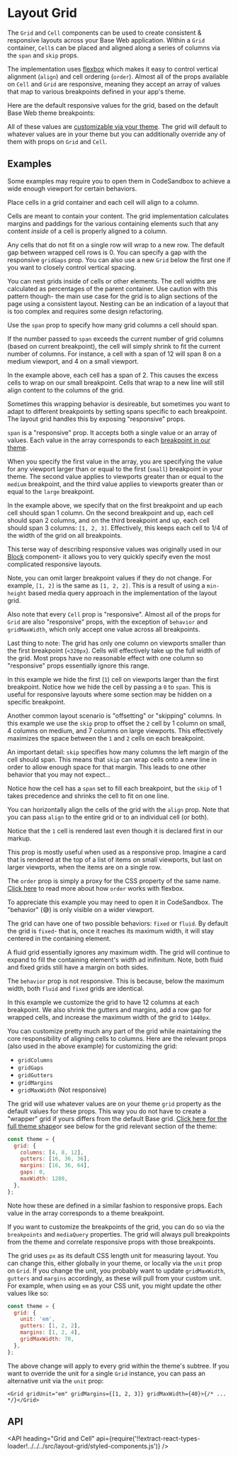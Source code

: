 <!--
Copyright (c) 2018-2020 Uber Technologies, Inc.

This source code is licensed under the MIT license found in the
LICENSE file in the root directory of this source tree.
-->





# Layout Grid

The `Grid` and `Cell` components can be used to create consistent & responsive layouts across your Base Web application. Within a `Grid` container, `Cell`s can be placed and aligned along a series of columns via the `span` and `skip` props.

The implementation uses [flexbox](https://developer.mozilla.org/en-US/docs/Web/CSS/CSS_Flexible_Box_Layout/Using_CSS_flexible_boxes) which makes it easy to control vertical alignment (`align`) and cell ordering (`order`). Almost all of the props available on `Cell` and `Grid` are responsive, meaning they accept an array of values that map to various breakpoints defined in your app's theme.

Here are the default responsive values for the grid, based on the default Base Web theme breakpoints:

<Table
  columns={['Breakpoint', 'Range', 'Columns', 'Gutter', 'Margin']}
  data={[
    ['Default', '0 to 319px', '1', '-', '16px'],
    ['Small', '320px to 599px', '4', '16px', '16px'],
    ['Medium', '600px to 1135px', '8', '36px', '36px'],
    ['Large', '1136px and up', '12', '36px', '64px'],
  ]}
/>

All of these values are [customizable via your theme](https://baseweb.design/guides/theming). The grid will default to whatever values are in your theme but you can additionally override any of them with props on `Grid` and `Cell`.

## Examples

Some examples may require you to open them in CodeSandbox to achieve a wide enough viewport for certain behaviors.

<Example title="Basic" path="layout-grid/basic.js">
  <BasicExample />
</Example>

Place cells in a grid container and each cell will align to a column.

Cells are meant to contain your content. The grid implementation calculates margins and paddings for the various containing elements such that any content _inside_ of a cell is properly aligned to a column.

Any cells that do not fit on a single row will wrap to a new row. The default gap between wrapped cell rows is 0. You can specify a gap with the responsive `gridGaps` prop. You can also use a new `Grid` below the first one if you want to closely control vertical spacing.

You can nest grids inside of cells or other elements. The cell widths are calculated as percentages of the parent container. Use caution with this pattern though- the main use case for the grid is to align sections of the page using a consistent layout. Nesting can be an indication of a layout that is too complex and requires some design refactoring.

<Example title="Span" path="layout-grid/span.js">
  <SpanExample />
</Example>

Use the `span` prop to specify how many grid columns a cell should span.

If the number passed to `span` exceeds the current number of grid columns (based on current breakpoint), the cell will simply shrink to fit the current number of columns. For instance, a cell with a span of 12 will span 8 on a medium viewport, and 4 on a small viewport.

In the example above, each cell has a span of 2. This causes the excess cells to wrap on our small breakpoint. Cells that wrap to a new line will still align content to the columns of the grid.

Sometimes this wrapping behavior is desireable, but sometimes you want to adapt to different breakpoints by setting spans specific to each breakpoint. The layout grid handles this by exposing "responsive" props.

<Example title="Responsive" path="layout-grid/responsive.js">
  <ResponsiveExample />
</Example>

`span` is a "responsive" prop. It accepts both a single value or an array of values. Each value in the array corresponds to each [breakpoint in our theme](https://baseweb.design/guides/theming/#theme-properties).

When you specify the first value in the array, you are specifying the value for any viewport larger than or equal to the first (`small`) breakpoint in your theme. The second value applies to viewports greater than or equal to the `medium` breakpoint, and the third value applies to viewports greater than or equal to the `large` breakpoint.

In the example above, we specify that on the first breakpoint and up each cell should span 1 column. On the second breakpoint and up, each cell should span 2 columns, and on the third breakpoint and up, each cell should span 3 columns: `[1, 2, 3]`. Effectively, this keeps each cell to 1/4 of the width of the grid on all breakpoints.

This terse way of describing responsive values was originally used in our [Block](/components/block) component- it allows you to very quickly specify even the most complicated responsive layouts.

Note, you can omit larger breakpoint values if they do not change. For example, `[1, 2]` is the same as `[1, 2, 2]`. This is a result of using a `min-height` based media query approach in the implementation of the layout grid.

Also note that every `Cell` prop is "responsive". Almost all of the props for `Grid` are also "responsive" props, with the exception of `behavior` and `gridMaxWidth`, which only accept one value across all breakpoints.

Last thing to note: The grid has only one column on viewports smaller than the first breakpoint (`<320px`). Cells will effectively take up the full width of the grid. Most props have no reasonable effect with one column so "responsive" props essentially ignore this range.

<Example title="Hide" path="layout-grid/hide.js">
  <HideExample />
</Example>

In this example we hide the first (`1`) cell on viewports larger than the first breakpoint. Notice how we hide the cell by passing a `0` to `span`. This is useful for responsive layouts where some section may be hidden on a specific breakpoint.

<Example title="Skip" path="layout-grid/skip.js">
  <SkipExample />
</Example>

Another common layout scenario is "offsetting" or "skipping" columns. In this example we use the `skip` prop to offset the `2` cell by 1 column on small, 4 columns on medium, and 7 columns on large viewports. This effectively maximizes the space between the `1` and `2` cells on each breakpoint.

An important detail: `skip` specifies how many columns the left margin of the cell should span. This means that `skip` can wrap cells onto a new line in order to allow enough space for that margin. This leads to one other behavior that you may not expect...

<Example title="Shrink" path="layout-grid/skip-shrink.js">
  <SkipShrinkExample />
</Example>

Notice how the cell has a `span` set to fill each breakpoint, but the `skip` of 1 takes precedence and shrinks the cell to fit on one line.

<Example title="Align" path="layout-grid/align.js">
  <AlignExample />
</Example>

You can horizontally align the cells of the grid with the `align` prop. Note that you can pass `align` to the entire grid or to an individual cell (or both).

<Example title="Order" path="layout-grid/order.js">
  <OrderExample />
</Example>

Notice that the `1` cell is rendered last even though it is declared first in our markup.

This prop is mostly useful when used as a responsive prop. Imagine a card that is rendered at the top of a list of items on small viewports, but last on larger viewports, when the items are on a single row.

The `order` prop is simply a proxy for the CSS property of the same name. [Click here](https://developer.mozilla.org/en-US/docs/Web/CSS/CSS_Flexible_Box_Layout/Ordering_Flex_Items) to read more about how `order` works with flexbox.

<Example title="Behavior" path="layout-grid/behavior.js">
  <BehaviorExample />
</Example>

To appreciate this example you may need to open it in CodeSandbox. The "behavior" (😅) is only visible on a wider viewport.

The grid can have one of two possible behaviors: `fixed` or `fluid`. By default the grid is `fixed`- that is, once it reaches its maximum width, it will stay centered in the containing element.

A fluid grid essentially ignores any maximum width. The grid will continue to expand to fill the containing element's width ad inifinitum. Note, both fluid and fixed grids still have a margin on both sides.

The `behavior` prop is not responsive. This is because, below the maximum width, both `fluid` and `fixed` grids are identical.

<Example title="Custom" path="layout-grid/custom.js">
  <CustomExample />
</Example>

In this example we customize the grid to have 12 columns at each breakpoint. We also shrink the gutters and margins, add a row gap for wrapped cells, and increase the maximum width of the grid to `1440px`.

You can customize pretty much any part of the grid while maintaining the core responsibility of aligning cells to columns. Here are the relevant props (also used in the above example) for customizing the grid:

- `gridColumns`
- `gridGaps`
- `gridGutters`
- `gridMargins`
- `gridMaxWidth` (Not responsive)

The grid will use whatever values are on your theme `grid` property as the default values for these props. This way you do not have to create a "wrapper" grid if yours differs from the default Base grid. [Click here for the full theme shape](https://baseweb.design/guides/theming/#theme-properties)or see below for the grid relevant section of the theme:

```js
const theme = {
  grid: {
    columns: [4, 8, 12],
    gutters: [16, 36, 36],
    margins: [16, 36, 64],
    gaps: 0,
    maxWidth: 1280,
  },
};
```

Note how these are defined in a similar fashion to responsive props. Each value in the array corresponds to a theme breakpoint.

If you want to customize the breakpoints of the grid, you can do so via the `breakpoints` and `mediaQuery` properties. The grid will always pull breakpoints from the theme and correlate responsive props with those breakpoints.

<Example title="Custom css units" path="layout-grid/custom-css-unit.js">
  <CustomCssUnitExample />
</Example>

The grid uses `px` as its default CSS length unit for measuring layout. You can change this, either globally in your theme, or locally via the `unit` prop on `Grid`. If you change the unit, you probably want to update `gridMaxWidth`, `gutters` and `margins` accordingly, as these will pull from your custom unit. For example, when using `em` as your CSS unit, you might update the other values like so:

```js
const theme = {
  grid: {
    unit: 'em',
    gutters: [1, 2, 2],
    margins: [1, 2, 4],
    gridMaxWidth: 70,
  },
};
```

The above change will apply to every grid within the theme's subtree. If you want to override the unit for a single `Grid` instance, you can pass an alternative unit via the `unit` prop:

```
<Grid gridUnit="em" gridMargins={[1, 2, 3]} gridMaxWidth={40}>{/* ... */}</Grid>
```

## API

<API
  heading="Grid and Cell"
  api={require('!!extract-react-types-loader!../../../src/layout-grid/styled-components.js')}
/>

<Exports
  component={LayoutGridExports}
  title="Layout Grid exports"
  path="baseui/layout-grid"
/>
